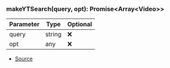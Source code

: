 ### makeYTSearch(query, opt): Promise\<Array\<Video>>
| Parameter | Type | Optional |
| ----------- | ----------- | ----------- |
| query | string | ❌ |
| opt | any | ❌ |


- [Source](https://github.com/Androz2091/discord-player/blob/074396c/packages/extractor/src/extractors/common/helper.ts#L106)